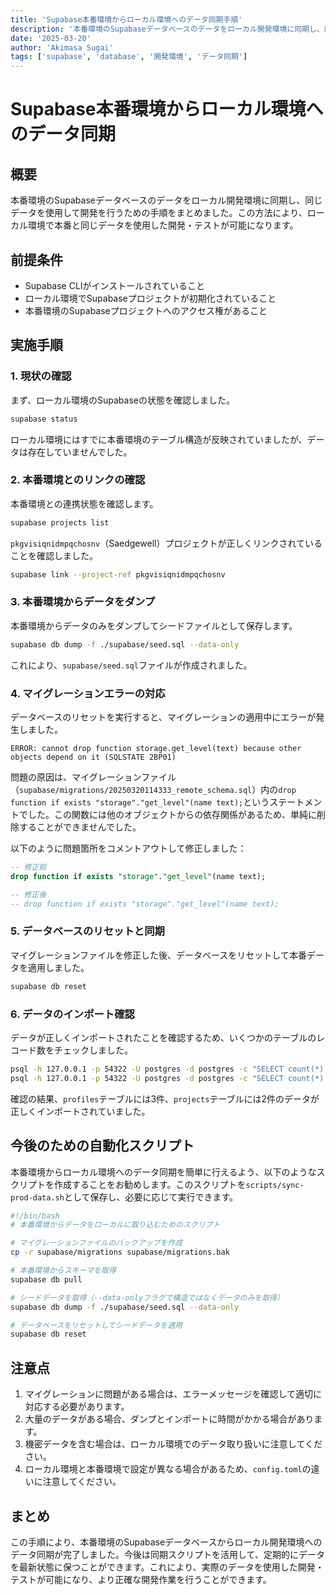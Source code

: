```yaml
---
title: 'Supabase本番環境からローカル環境へのデータ同期手順'
description: '本番環境のSupabaseデータベースのデータをローカル開発環境に同期し、同じデータを使用して開発を行うための手順'
date: '2025-03-20'
author: 'Akimasa Sugai'
tags: ['supabase', 'database', '開発環境', 'データ同期']
---
```


# Supabase本番環境からローカル環境へのデータ同期

## 概要

本番環境のSupabaseデータベースのデータをローカル開発環境に同期し、同じデータを使用して開発を行うための手順をまとめました。この方法により、ローカル環境で本番と同じデータを使用した開発・テストが可能になります。

## 前提条件

- Supabase CLIがインストールされていること
- ローカル環境でSupabaseプロジェクトが初期化されていること
- 本番環境のSupabaseプロジェクトへのアクセス権があること

## 実施手順

### 1. 現状の確認

まず、ローカル環境のSupabaseの状態を確認しました。

```bash
supabase status
```

ローカル環境にはすでに本番環境のテーブル構造が反映されていましたが、データは存在していませんでした。

### 2. 本番環境とのリンクの確認

本番環境との連携状態を確認します。

```bash
supabase projects list
```

`pkgvisiqnidmpqchosnv`（Saedgewell）プロジェクトが正しくリンクされていることを確認しました。

```bash
supabase link --project-ref pkgvisiqnidmpqchosnv
```

### 3. 本番環境からデータをダンプ

本番環境からデータのみをダンプしてシードファイルとして保存します。

```bash
supabase db dump -f ./supabase/seed.sql --data-only
```

これにより、`supabase/seed.sql`ファイルが作成されました。

### 4. マイグレーションエラーの対応

データベースのリセットを実行すると、マイグレーションの適用中にエラーが発生しました。

```
ERROR: cannot drop function storage.get_level(text) because other objects depend on it (SQLSTATE 2BP01)
```

問題の原因は、マイグレーションファイル（`supabase/migrations/20250320114333_remote_schema.sql`）内の`drop function if exists "storage"."get_level"(name text);`というステートメントでした。この関数には他のオブジェクトからの依存関係があるため、単純に削除することができませんでした。

以下のように問題箇所をコメントアウトして修正しました：

```sql
-- 修正前
drop function if exists "storage"."get_level"(name text);

-- 修正後
-- drop function if exists "storage"."get_level"(name text);
```

### 5. データベースのリセットと同期

マイグレーションファイルを修正した後、データベースをリセットして本番データを適用しました。

```bash
supabase db reset
```

### 6. データのインポート確認

データが正しくインポートされたことを確認するため、いくつかのテーブルのレコード数をチェックしました。

```bash
psql -h 127.0.0.1 -p 54322 -U postgres -d postgres -c "SELECT count(*) FROM profiles;"
psql -h 127.0.0.1 -p 54322 -U postgres -d postgres -c "SELECT count(*) FROM projects;"
```

確認の結果、`profiles`テーブルには3件、`projects`テーブルには2件のデータが正しくインポートされていました。

## 今後のための自動化スクリプト

本番環境からローカル環境へのデータ同期を簡単に行えるよう、以下のようなスクリプトを作成することをお勧めします。このスクリプトを`scripts/sync-prod-data.sh`として保存し、必要に応じて実行できます。

```bash
#!/bin/bash
# 本番環境からデータをローカルに取り込むためのスクリプト

# マイグレーションファイルのバックアップを作成
cp -r supabase/migrations supabase/migrations.bak

# 本番環境からスキーマを取得
supabase db pull

# シードデータを取得（--data-onlyフラグで構造ではなくデータのみを取得）
supabase db dump -f ./supabase/seed.sql --data-only

# データベースをリセットしてシードデータを適用
supabase db reset
```

## 注意点

1. マイグレーションに問題がある場合は、エラーメッセージを確認して適切に対応する必要があります。
2. 大量のデータがある場合、ダンプとインポートに時間がかかる場合があります。
3. 機密データを含む場合は、ローカル環境でのデータ取り扱いに注意してください。
4. ローカル環境と本番環境で設定が異なる場合があるため、`config.toml`の違いに注意してください。

## まとめ

この手順により、本番環境のSupabaseデータベースからローカル開発環境へのデータ同期が完了しました。今後は同期スクリプトを活用して、定期的にデータを最新状態に保つことができます。これにより、実際のデータを使用した開発・テストが可能になり、より正確な開発作業を行うことができます。 